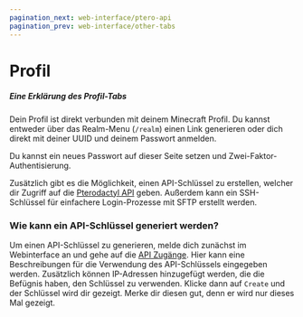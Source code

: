 ```yaml
---
pagination_next: web-interface/ptero-api
pagination_prev: web-interface/other-tabs
---
```


# Profil

##### Eine Erklärung des Profil-Tabs

Dein Profil ist direkt verbunden mit deinem Minecraft Profil. Du kannst entweder über das Realm-Menu (`/realm`) einen Link generieren oder dich direkt mit deiner UUID und deinem Passwort anmelden.

Du kannst ein neues Passwort auf dieser Seite setzen und Zwei-Faktor-Authentisierung.

Zusätzlich gibt es die Möglichkeit, einen API-Schlüssel zu erstellen, welcher dir Zugriff auf die [Pterodactyl API](./ptero-api) geben. Außerdem kann ein SSH-Schlüssel für einfachere Login-Prozesse mit SFTP erstellt werden.

### Wie kann ein API-Schlüssel generiert werden?

Um einen API-Schlüssel zu generieren, melde dich zunächst im Webinterface an und gehe auf die [API Zugänge](https://realms.cytooxien.de/account/api). Hier kann eine Beschreibungen für die Verwendung des API-Schlüssels eingegeben werden. Zusätzlich können IP-Adressen hinzugefügt werden, die die Befügnis haben, den Schlüssel zu verwenden. Klicke dann auf `Create` und der Schlüssel wird dir gezeigt. Merke dir diesen gut, denn er wird nur dieses Mal gezeigt.